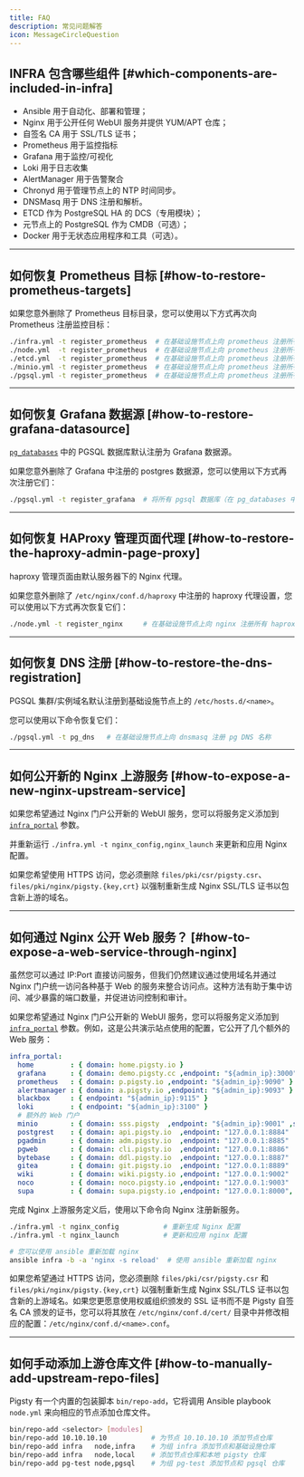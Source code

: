 ```yaml
---
title: FAQ
description: 常见问题解答
icon: MessageCircleQuestion
---
```


## INFRA 包含哪些组件 [#which-components-are-included-in-infra]

- Ansible 用于自动化、部署和管理；
- Nginx 用于公开任何 WebUI 服务并提供 YUM/APT 仓库；
- 自签名 CA 用于 SSL/TLS 证书；
- Prometheus 用于监控指标
- Grafana 用于监控/可视化
- Loki 用于日志收集
- AlertManager 用于告警聚合
- Chronyd 用于管理节点上的 NTP 时间同步。
- DNSMasq 用于 DNS 注册和解析。
- ETCD 作为 PostgreSQL HA 的 DCS（专用模块）；
- 元节点上的 PostgreSQL 作为 CMDB（可选）；
- Docker 用于无状态应用程序和工具（可选）。

------

## 如何恢复 Prometheus 目标 [#how-to-restore-prometheus-targets]

如果您意外删除了 Prometheus 目标目录，您可以使用以下方式再次向 Prometheus 注册监控目标：

```bash
./infra.yml -t register_prometheus  # 在基础设施节点上向 prometheus 注册所有基础设施目标
./node.yml  -t register_prometheus  # 在基础设施节点上向 prometheus 注册所有节点目标
./etcd.yml  -t register_prometheus  # 在基础设施节点上向 prometheus 注册所有 etcd 目标
./minio.yml -t register_prometheus  # 在基础设施节点上向 prometheus 注册所有 minio 目标
./pgsql.yml -t register_prometheus  # 在基础设施节点上向 prometheus 注册所有 pgsql 目标
```

------

## 如何恢复 Grafana 数据源 [#how-to-restore-grafana-datasource]

[`pg_databases`](/zh/pgsql/param#pg_databases) 中的 PGSQL 数据库默认注册为 Grafana 数据源。

如果您意外删除了 Grafana 中注册的 postgres 数据源，您可以使用以下方式再次注册它们：

```bash
./pgsql.yml -t register_grafana  # 将所有 pgsql 数据库（在 pg_databases 中）注册为 grafana 数据源
```

------

## 如何恢复 HAProxy 管理页面代理 [#how-to-restore-the-haproxy-admin-page-proxy]

haproxy 管理页面由默认服务器下的 Nginx 代理。

如果您意外删除了 `/etc/nginx/conf.d/haproxy` 中注册的 haproxy 代理设置，您可以使用以下方式再次恢复它们：

```bash
./node.yml -t register_nginx     # 在基础设施节点上向 nginx 注册所有 haproxy 管理页面代理设置
```

------

## 如何恢复 DNS 注册 [#how-to-restore-the-dns-registration]

PGSQL 集群/实例域名默认注册到基础设施节点上的 `/etc/hosts.d/<name>`。

您可以使用以下命令恢复它们：

```bash
./pgsql.yml -t pg_dns   # 在基础设施节点上向 dnsmasq 注册 pg DNS 名称
```

------

## 如何公开新的 Nginx 上游服务 [#how-to-expose-a-new-nginx-upstream-service]

如果您希望通过 Nginx 门户公开新的 WebUI 服务，您可以将服务定义添加到 [`infra_portal`](/zh/infra/param#infra_portal) 参数。

并重新运行 `./infra.yml -t nginx_config,nginx_launch` 来更新和应用 Nginx 配置。

如果您希望使用 HTTPS 访问，您必须删除 `files/pki/csr/pigsty.csr`、`files/pki/nginx/pigsty.{key,crt}` 以强制重新生成 Nginx SSL/TLS 证书以包含新上游的域名。

------

## 如何通过 Nginx 公开 Web 服务？ [#how-to-expose-a-web-service-through-nginx]

虽然您可以通过 IP:Port 直接访问服务，但我们仍然建议通过使用域名并通过 Nginx 门户统一访问各种基于 Web 的服务来整合访问点。这种方法有助于集中访问、减少暴露的端口数量，并促进访问控制和审计。

如果您希望通过 Nginx 门户公开新的 WebUI 服务，您可以将服务定义添加到 [`infra_portal`](/zh/infra/param#infra_portal) 参数。例如，这是公共演示站点使用的配置，它公开了几个额外的 Web 服务：

```yaml
infra_portal:
  home         : { domain: home.pigsty.io }
  grafana      : { domain: demo.pigsty.cc ,endpoint: "${admin_ip}:3000" ,websocket: true }
  prometheus   : { domain: p.pigsty.io ,endpoint: "${admin_ip}:9090" }
  alertmanager : { domain: a.pigsty.io ,endpoint: "${admin_ip}:9093" }
  blackbox     : { endpoint: "${admin_ip}:9115" }
  loki         : { endpoint: "${admin_ip}:3100" }
  # 额外的 Web 门户
  minio        : { domain: sss.pigsty  ,endpoint: "${admin_ip}:9001" ,scheme: https ,websocket: true }
  postgrest    : { domain: api.pigsty.io  ,endpoint: "127.0.0.1:8884"   }
  pgadmin      : { domain: adm.pigsty.io  ,endpoint: "127.0.0.1:8885"   }
  pgweb        : { domain: cli.pigsty.io  ,endpoint: "127.0.0.1:8886"   }
  bytebase     : { domain: ddl.pigsty.io  ,endpoint: "127.0.0.1:8887"   }
  gitea        : { domain: git.pigsty.io  ,endpoint: "127.0.0.1:8889"   }
  wiki         : { domain: wiki.pigsty.io ,endpoint: "127.0.0.1:9002"   }
  noco         : { domain: noco.pigsty.io ,endpoint: "127.0.0.1:9003"   }
  supa         : { domain: supa.pigsty.io ,endpoint: "127.0.0.1:8000", websocket: true }
```

完成 Nginx 上游服务定义后，使用以下命令向 Nginx 注册新服务。

```bash
./infra.yml -t nginx_config           # 重新生成 Nginx 配置
./infra.yml -t nginx_launch           # 更新和应用 nginx 配置

# 您可以使用 ansible 重新加载 nginx
ansible infra -b -a 'nginx -s reload'  # 使用 ansible 重新加载 nginx
```

如果您希望通过 HTTPS 访问，您必须删除 `files/pki/csr/pigsty.csr` 和 `files/pki/nginx/pigsty.{key,crt}` 以强制重新生成 Nginx SSL/TLS 证书以包含新的上游域名。如果您更愿意使用权威组织颁发的 SSL 证书而不是 Pigsty 自签名 CA 颁发的证书，您可以将其放在 `/etc/nginx/conf.d/cert/` 目录中并修改相应的配置：`/etc/nginx/conf.d/<name>.conf`。

------

## 如何手动添加上游仓库文件 [#how-to-manually-add-upstream-repo-files]

Pigsty 有一个内置的包装脚本 `bin/repo-add`，它将调用 Ansible playbook `node.yml` 来向相应的节点添加仓库文件。

```bash
bin/repo-add <selector> [modules]
bin/repo-add 10.10.10.10           # 为节点 10.10.10.10 添加节点仓库
bin/repo-add infra   node,infra    # 为组 infra 添加节点和基础设施仓库
bin/repo-add infra   node,local    # 添加节点仓库和本地 pigsty 仓库
bin/repo-add pg-test node,pgsql    # 为组 pg-test 添加节点和 pgsql 仓库
```